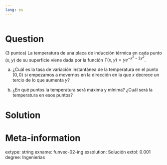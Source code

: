 ```yaml
---
lang: es
---
```


```r
```

Question
========
(3 puntos) La temperatura de una placa de inducción térmica en cada punto $(x,y)$ de su superficie viene dada por la función $T(x,y) = ye^{-x^2-2y^2}$.

a.  ¿Cuál es la tasa de variación instantánea de la temperatura en el punto $(0,0)$ si empezamos a movernos en la dirección en la que $x$ decrece un tercio de lo que aumenta $y$?

a.  ¿En qué puntos la temperatura será máxima y mínima? ¿Cuál será la temperatura en esos puntos?

Solution
========



Meta-information
================
extype: string
exname: funvec-02-ing
exsolution: Solución
extol: 0.001
degree: Ingenierías